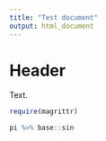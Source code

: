 ---
title: "Test document"
output: html_document
---

# Header

Text.

```{r}
require(magrittr)

pi %>% base::sin
```
